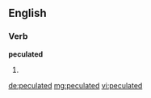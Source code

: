 ==English==

===Verb===
'''peculated'''

# {{en-past of|peculate}}

[[de:peculated]]
[[mg:peculated]]
[[vi:peculated]]